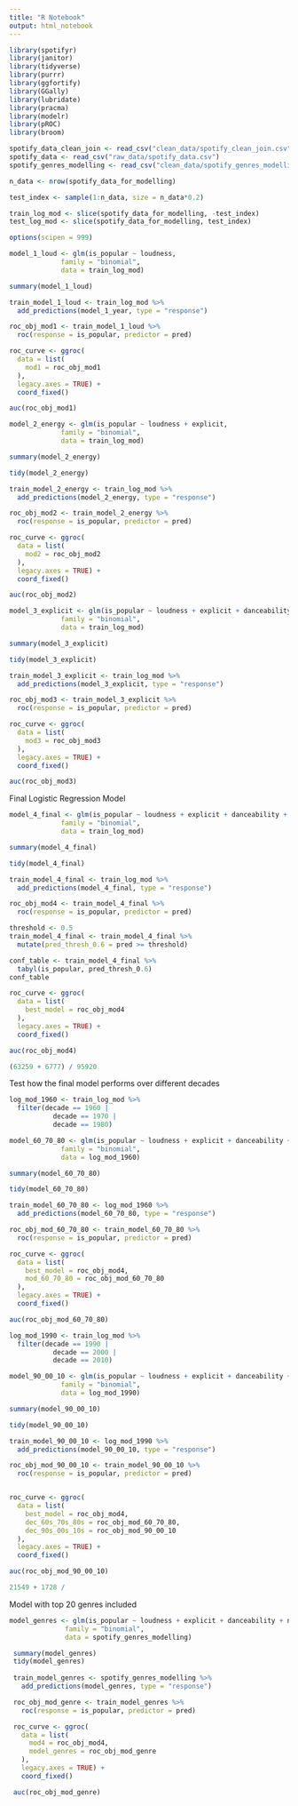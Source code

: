 ```yaml
---
title: "R Notebook"
output: html_notebook
---
```


```r
library(spotifyr)
library(janitor)
library(tidyverse)
library(purrr)
library(ggfortify)
library(GGally)
library(lubridate)
library(pracma)
library(modelr)
library(pROC)
library(broom)
```


```r
spotify_data_clean_join <- read_csv("clean_data/spotify_clean_join.csv")
spotify_data <- read_csv("raw_data/spotify_data.csv")
spotify_genres_modelling <- read_csv("clean_data/spotify_genres_modelling.csv")
```

```r
n_data <- nrow(spotify_data_for_modelling)

test_index <- sample(1:n_data, size = n_data*0.2)

train_log_mod <- slice(spotify_data_for_modelling, -test_index)
test_log_mod <- slice(spotify_data_for_modelling, test_index)

options(scipen = 999)

```


```r
model_1_loud <- glm(is_popular ~ loudness,
             family = "binomial",
             data = train_log_mod)

summary(model_1_loud)

train_model_1_loud <- train_log_mod %>%
  add_predictions(model_1_year, type = "response")

roc_obj_mod1 <- train_model_1_loud %>%
  roc(response = is_popular, predictor = pred)

roc_curve <- ggroc(
  data = list(
    mod1 = roc_obj_mod1
  ), 
  legacy.axes = TRUE) +
  coord_fixed()

auc(roc_obj_mod1)
```


```r
model_2_energy <- glm(is_popular ~ loudness + explicit,
             family = "binomial",
             data = train_log_mod)

summary(model_2_energy)

tidy(model_2_energy)

train_model_2_energy <- train_log_mod %>%
  add_predictions(model_2_energy, type = "response")

roc_obj_mod2 <- train_model_2_energy %>%
  roc(response = is_popular, predictor = pred)

roc_curve <- ggroc(
  data = list(
    mod2 = roc_obj_mod2
  ), 
  legacy.axes = TRUE) +
  coord_fixed()

auc(roc_obj_mod2)
```

```r
model_3_explicit <- glm(is_popular ~ loudness + explicit + danceability,
             family = "binomial",
             data = train_log_mod)

summary(model_3_explicit)

tidy(model_3_explicit)

train_model_3_explicit <- train_log_mod %>%
  add_predictions(model_3_explicit, type = "response")

roc_obj_mod3 <- train_model_3_explicit %>%
  roc(response = is_popular, predictor = pred)

roc_curve <- ggroc(
  data = list(
    mod3 = roc_obj_mod3
  ), 
  legacy.axes = TRUE) +
  coord_fixed()

auc(roc_obj_mod3)
```


Final Logistic Regression Model
```r
model_4_final <- glm(is_popular ~ loudness + explicit + danceability + no_of_artists,
             family = "binomial",
             data = train_log_mod)

summary(model_4_final)

tidy(model_4_final)

train_model_4_final <- train_log_mod %>%
  add_predictions(model_4_final, type = "response")

roc_obj_mod4 <- train_model_4_final %>%
  roc(response = is_popular, predictor = pred)

threshold <- 0.5
train_model_4_final <- train_model_4_final %>%
  mutate(pred_thresh_0.6 = pred >= threshold)

conf_table <- train_model_4_final %>%
  tabyl(is_popular, pred_thresh_0.6)
conf_table

roc_curve <- ggroc(
  data = list(
    best_model = roc_obj_mod4
  ), 
  legacy.axes = TRUE) +
  coord_fixed()

auc(roc_obj_mod4)
```


```r
(63259 + 6777) / 95920
```



Test how the final model performs over different decades

```r
log_mod_1960 <- train_log_mod %>% 
  filter(decade == 1960 |
           decade == 1970 |
           decade == 1980)

model_60_70_80 <- glm(is_popular ~ loudness + explicit + danceability + no_of_artists,
             family = "binomial",
             data = log_mod_1960)

summary(model_60_70_80)

tidy(model_60_70_80)

train_model_60_70_80 <- log_mod_1960 %>%
  add_predictions(model_60_70_80, type = "response")

roc_obj_mod_60_70_80 <- train_model_60_70_80 %>%
  roc(response = is_popular, predictor = pred)

roc_curve <- ggroc(
  data = list(
    best_model = roc_obj_mod4,
    mod_60_70_80 = roc_obj_mod_60_70_80
  ), 
  legacy.axes = TRUE) +
  coord_fixed()

auc(roc_obj_mod_60_70_80)
```
```r
log_mod_1990 <- train_log_mod %>% 
  filter(decade == 1990 |
           decade == 2000 |
           decade == 2010)

model_90_00_10 <- glm(is_popular ~ loudness + explicit + danceability + no_of_artists,
             family = "binomial",
             data = log_mod_1990)

summary(model_90_00_10)

tidy(model_90_00_10)

train_model_90_00_10 <- log_mod_1990 %>%
  add_predictions(model_90_00_10, type = "response")

roc_obj_mod_90_00_10 <- train_model_90_00_10 %>%
  roc(response = is_popular, predictor = pred)


roc_curve <- ggroc(
  data = list(
    best_model = roc_obj_mod4,
    dec_60s_70s_80s = roc_obj_mod_60_70_80,
    dec_90s_00s_10s = roc_obj_mod_90_00_10
  ), 
  legacy.axes = TRUE) +
  coord_fixed()

auc(roc_obj_mod_90_00_10)
```

```r
21549 + 1728 / 
```


Model with top 20 genres included
```r
model_genres <- glm(is_popular ~ loudness + explicit + danceability + no_of_artists + energy + top_genres,
              family = "binomial",
              data = spotify_genres_modelling)

 summary(model_genres)
 tidy(model_genres)
 
 train_model_genres <- spotify_genres_modelling %>%
   add_predictions(model_genres, type = "response")

 roc_obj_mod_genre <- train_model_genres %>%
   roc(response = is_popular, predictor = pred)

 roc_curve <- ggroc(
   data = list(
     mod4 = roc_obj_mod4,
     model_genres = roc_obj_mod_genre
   ),
   legacy.axes = TRUE) +
   coord_fixed()

 auc(roc_obj_mod_genre)
```


